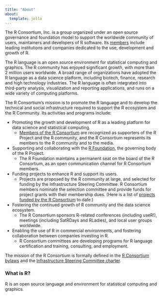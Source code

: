 ```yaml
---
title: "About"
about:
  template: jolla
---
```


The R Consortium, Inc. is a group organized under an open source governance and foundation model to support the worldwide community of users, maintainers and developers of R software. Its [members](https://www.r-consortium.org/members) include leading institutions and companies dedicated to the use, development and growth of R.

The R language is an open source environment for statistical computing and graphics. The R community has enjoyed significant growth, with more than 2 million users worldwide. A broad range of organizations have adopted the R language as a data science platform, including biotech, finance, research and high technology industries. The R language is often integrated into third-party analysis, visualization and reporting applications, and runs on a wide variety of computing platforms.

The R Consortium’s mission is to promote the R language and to develop the technical and social infrastructure required to support the R ecosystem and the R Community. Its activities and programs include:

-   Promoting the growth and development of R as a leading platform for data science and statistical computing.
    - [Members of the R Consortium](https://www.r-consortium.org/members) are recognized as supporters of the R Project and the R community, and the R Consortium represents its members to the R community and to the media.

-   Supporting and collaborating with the [R Foundation](https://www.r-project.org/foundation/), the governing body of the R Project.
    - The R Foundation maintains a permanent seat on the board of the R Consortium, as an open communication channel for R Consortium members.

-   Funding projects to enhance R and support its users.
    -   Projects are proposed by the R community at large, and selected for funding by the Infrastructure Steering Committee. R Consortium members nominate the selection committee and provide funds for project grants with their membership dues. (Here is a list of [projects funded by the R Consortium](https://www.r-consortium.org/all-projects/awarded-projects) to date.)

-   Fostering the continued growth of R community and the data science ecosystem.
    -   The R Consortium sponsors R-related conferences (including useR!), meetings (including SatRDays and RLadies), and local user groups worldwide.

-   Enabling the use of R in commercial environments, and fostering collaboration between companies investing in R.
    -   R Consortium committees are developing programs for R language certification and training, consulting, and employment.

The mission of the R Consortium is formally defined in the [R Consortium bylaws](https://www.r-consortium.org/wp-content/uploads/sites/13/2019/11/R-Consortium-Bylaws-1157174-v2-Approved-11.20.19.pdf) and the [Infrastructure Steering Committee charter](https://www.r-consortium.org/wp-content/uploads/sites/13/2019/11/R-Consortium-ISC-Charter-1157183-v2-Approved-11.20.19.pdf).

### What is R?

R is an open source language and environment for statistical computing and graphics.